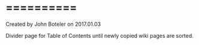 
# ========== 

 Created by  John Boteler on 2017.01.03

Divider page for Table of Contents until newly copied wiki pages are sorted.


